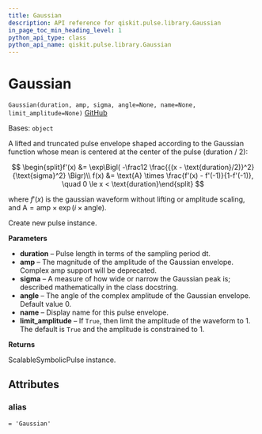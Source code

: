 ```yaml
---
title: Gaussian
description: API reference for qiskit.pulse.library.Gaussian
in_page_toc_min_heading_level: 1
python_api_type: class
python_api_name: qiskit.pulse.library.Gaussian
---
```


# Gaussian

<span id="qiskit.pulse.library.Gaussian" />

`Gaussian(duration, amp, sigma, angle=None, name=None, limit_amplitude=None)` [GitHub](https://github.com/qiskit/qiskit/tree/stable/0.24/qiskit/pulse/library/symbolic_pulses.py "view source code")

Bases: `object`

A lifted and truncated pulse envelope shaped according to the Gaussian function whose mean is centered at the center of the pulse (duration / 2):

$$
\begin{split}f'(x) &= \exp\Bigl( -\frac12 \frac{{(x - \text{duration}/2)}^2}{\text{sigma}^2} \Bigr)\\
f(x) &= \text{A} \times  \frac{f'(x) - f'(-1)}{1-f'(-1)}, \quad 0 \le x < \text{duration}\end{split}
$$

where $f'(x)$ is the gaussian waveform without lifting or amplitude scaling, and $\text{A} = \text{amp} \times \exp\left(i\times\text{angle}\right)$.

Create new pulse instance.

**Parameters**

*   **duration** – Pulse length in terms of the sampling period dt.
*   **amp** – The magnitude of the amplitude of the Gaussian envelope. Complex amp support will be deprecated.
*   **sigma** – A measure of how wide or narrow the Gaussian peak is; described mathematically in the class docstring.
*   **angle** – The angle of the complex amplitude of the Gaussian envelope. Default value 0.
*   **name** – Display name for this pulse envelope.
*   **limit\_amplitude** – If `True`, then limit the amplitude of the waveform to 1. The default is `True` and the amplitude is constrained to 1.

**Returns**

ScalableSymbolicPulse instance.

## Attributes

<span id="qiskit.pulse.library.Gaussian.alias" />

### alias

`= 'Gaussian'`


